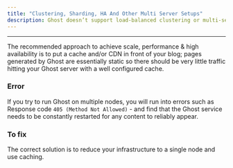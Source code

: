 ```yaml
---
title: "Clustering, Sharding, HA And Other Multi Server Setups"
description: Ghost doesn’t support load-balanced clustering or multi-server setups of any description, there should only be *one* Ghost instance per site.
---
```


***

The recommended approach to achieve scale, performance & high availability is to put a cache and/or CDN in front of your blog; pages generated by Ghost are essentially static so there should be very little traffic hitting your Ghost server with a well configured cache.

### Error

If you try to run Ghost on multiple nodes, you will run into errors such as Response code `405 (Method Not Allowed)` - and find that the Ghost service needs to be constantly restarted for any content to reliably appear.

### To fix

The correct solution is to reduce your infrastructure to a single node and use caching.